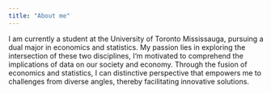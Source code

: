 ```yaml
---
title: "About me"
---
```


I am currently a student at the University of Toronto Mississauga, pursuing a dual major in economics and statistics. My passion lies in exploring the intersection of these two disciplines, I‘m motivated to comprehend the implications of data on our society and economy.    Through the fusion of economics and statistics, I can distinctive perspective that empowers me to challenges from diverse angles, thereby facilitating innovative solutions.

```
```
